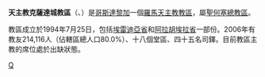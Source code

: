 {{Infobox Roman Catholic diocese
|Roman Catholic Diocese of = 天主教克薩達城教區
|Latin name of diocese = Dioecesis Civitatis Quesadensis
|image = Cathedral of St. Charles Borromeo in Ciudad Quesada.jpg
|caption =
|location = [[哥斯達黎加|哥斯達黎加]]
|territory = [[埃雷迪亞省|埃雷迪亞省]]和[[阿拉胡埃拉省|阿拉胡埃拉省]]一部份
|population = 214,116
|rite = 拉丁禮
|patron =
|province =聖何塞
|established = 1995年
|cathedral = [[聖嘉祿鮑榮茂主教座堂_(克薩達)|聖嘉祿鮑榮茂主教座堂]]
|副主教座堂 =
|leadership = 主教
|website =
|教宗 =
|metropolitan =
|ordinary = 懸空
|coadjutor bishop =
|emeritus =
}}

'''天主教克薩達城教區'''（{{lang-la|Dioecesis Civitatis Quesadensis}}、{{lang-es|Diócesis de Ciudad Quesada}}）是[[哥斯達黎加|哥斯達黎加]]一個[[羅馬天主教|羅馬天主教]][[教區|教區]]，屬[[天主教聖何塞總教區|聖何塞總教區]]。

教區成立於1994年7月25日，包括[[埃雷迪亞省|埃雷迪亞省]]和[[阿拉胡埃拉省|阿拉胡埃拉省]]一部份。2006年有教友214,116人（佔轄區總人口80.0%）、十八個堂區、四十五名司鐸。目前教區主教的席位處於出缺狀態。
{{哥斯達黎加天主教教區}}
[[Category:哥斯達黎加天主教教區|Q]]